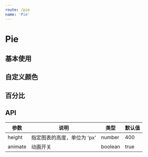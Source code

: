 ```yaml
---
route: /pie
name: 'Pie'
---
```


# Pie

## 基本使用

<Playground>
  <Pie
    data={
      [
        { x: 'chrome', y: 20 },
        { x: 'IE', y: 20 },
        { x: 'Firefox', y: 20 }
      ]
    }
    tooltip={true}
    subTitle="总预警数"
    total={100}
  />
</Playground>

## 自定义颜色

<Playground>
  <Pie
    data={
      [
        { x: 'chrome', y: 20 },
        { x: 'IE', y: 20 },
        { x: 'Firefox', y: 20 }
      ]
    }
    colors={['#6D5EAC', '#DFDFDF', '#F35A58']}
    tooltip={true}
    subTitle="总预警数"
    total={100}
  />
</Playground>


## 百分比

<Playground>
  <Pie percent={60} />
</Playground>

## API

|参数|说明|类型|默认值|
|--|--|--|--|
|height|指定图表的高度，单位为 'px'|number|400|
|animate|动画开关|boolean|true|
